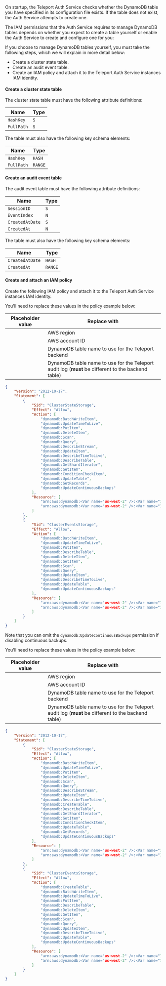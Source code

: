 On startup, the Teleport Auth Service checks whether the DynamoDB table you have
specified in its configuration file exists. If the table does not exist, the
Auth Service attempts to create one.

The IAM permissions that the Auth Service requires to manage DynamoDB tables
depends on whether you expect to create a table yourself or enable the Auth
Service to create and configure one for you:

<Tabs>
<TabItem label="Manage a Table Yourself">

If you choose to manage DynamoDB tables yourself, you must take the following
steps, which we will explain in more detail below:

- Create a cluster state table.
- Create an audit event table.
- Create an IAM policy and attach it to the Teleport Auth Service instances IAM
  identity.

#### Create a cluster state table

The cluster state table must have the following attribute definitions:

|Name|Type|
|---|---|
|`HashKey`|`S`|
|`FullPath`|`S`|

The table must also have the following key schema elements:

|Name|Type|
|---|---|
|`HashKey`|`HASH`|
|`FullPath`|`RANGE`|

#### Create an audit event table

The audit event table must have the following attribute definitions:

|Name|Type|
|---|---|
|`SessionID`|`S`|
|`EventIndex`|`N`|
|`CreatedAtDate`|`S`|
|`CreatedAt`|`N`|

The table must also have the following key schema elements:

|Name|Type|
|---|---|
|`CreatedAtDate`|`HASH`|
|`CreatedAt`|`RANGE`|

#### Create and attach an IAM policy

Create the following IAM policy and attach it to the Teleport Auth Service instances IAM
identity.

You'll need to replace these values in the policy example below:

| Placeholder value       | Replace with                                                                                       |
|-------------------------|----------------------------------------------------------------------------------------------------|
| <Var name="us-west-2" description="AWS Region"/>             | AWS region                                                                                         |
| <Var name="1234567890" description="AWS Account ID"/>            | AWS account ID                                                                                     |
| <Var name="teleport-helm-backend" description="DynamoDB core Table name"/> | DynamoDB table name to use for the Teleport backend                                                |
| <Var name="teleport-helm-events" description="DynamoDB events Table name" />  | DynamoDB table name to use for the Teleport audit log (**must** be different to the backend table) |

```json
{
    "Version": "2012-10-17",
    "Statement": [
        {
            "Sid": "ClusterStateStorage",
            "Effect": "Allow",
            "Action": [
                "dynamodb:BatchWriteItem",
                "dynamodb:UpdateTimeToLive",
                "dynamodb:PutItem",
                "dynamodb:DeleteItem",
                "dynamodb:Scan",
                "dynamodb:Query",
                "dynamodb:DescribeStream",
                "dynamodb:UpdateItem",
                "dynamodb:DescribeTimeToLive",
                "dynamodb:DescribeTable",
                "dynamodb:GetShardIterator",
                "dynamodb:GetItem",
                "dynamodb:ConditionCheckItem",
                "dynamodb:UpdateTable",
                "dynamodb:GetRecords",
                "dynamodb:UpdateContinuousBackups"
            ],
            "Resource": [
                "arn:aws:dynamodb:<Var name="us-west-2" />:<Var name="1234567890" />:table/<Var name="teleport-helm-backend" />",
                "arn:aws:dynamodb:<Var name="us-west-2" />:<Var name="1234567890" />:table/<Var name="teleport-helm-backend" />/stream/*"
            ]
        },
        {
            "Sid": "ClusterEventsStorage",
            "Effect": "Allow",
            "Action": [
                "dynamodb:BatchWriteItem",
                "dynamodb:UpdateTimeToLive",
                "dynamodb:PutItem",
                "dynamodb:DescribeTable",
                "dynamodb:DeleteItem",
                "dynamodb:GetItem",
                "dynamodb:Scan",
                "dynamodb:Query",
                "dynamodb:UpdateItem",
                "dynamodb:DescribeTimeToLive",
                "dynamodb:UpdateTable",
                "dynamodb:UpdateContinuousBackups"
            ],
            "Resource": [
                "arn:aws:dynamodb:<Var name="us-west-2" />:<Var name="1234567890" />:table/<Var name="teleport-helm-events" />",
                "arn:aws:dynamodb:<Var name="us-west-2" />:<Var name="1234567890" />:table/<Var name="teleport-helm-events" />/index/*"
            ]
        }
    ]
}
```

Note that you can omit the `dynamodb:UpdateContinuousBackups` permission if
disabling continuous backups.

</TabItem>
<TabItem label="Auth Service Creates a Table">

You'll need to replace these values in the policy example below:

| Placeholder value       | Replace with                                                                                       |
|-------------------------|----------------------------------------------------------------------------------------------------|
| <Var name="us-west-2" description="AWS Region"/>             | AWS region                                                                                         |
| <Var name="1234567890" description="AWS Account ID"/>            | AWS account ID                                                                                     |
| <Var name="teleport-helm-backend" description="DynamoDB core Table name"/> | DynamoDB table name to use for the Teleport backend                                                |
| <Var name="teleport-helm-events" description="DynamoDB events Table name" />  | DynamoDB table name to use for the Teleport audit log (**must** be different to the backend table) |

```json
{
    "Version": "2012-10-17",
    "Statement": [
        {
            "Sid": "ClusterStateStorage",
            "Effect": "Allow",
            "Action": [
                "dynamodb:BatchWriteItem",
                "dynamodb:UpdateTimeToLive",
                "dynamodb:PutItem",
                "dynamodb:DeleteItem",
                "dynamodb:Scan",
                "dynamodb:Query",
                "dynamodb:DescribeStream",
                "dynamodb:UpdateItem",
                "dynamodb:DescribeTimeToLive",
                "dynamodb:CreateTable",
                "dynamodb:DescribeTable",
                "dynamodb:GetShardIterator",
                "dynamodb:GetItem",
                "dynamodb:ConditionCheckItem",
                "dynamodb:UpdateTable",
                "dynamodb:GetRecords",
                "dynamodb:UpdateContinuousBackups"
            ],
            "Resource": [
                "arn:aws:dynamodb:<Var name="us-west-2" />:<Var name="1234567890" />:table/<Var name="teleport-helm-backend" />",
                "arn:aws:dynamodb:<Var name="us-west-2" />:<Var name="1234567890" />:table/<Var name="teleport-helm-backend" />/stream/*"
            ]
        },
        {
            "Sid": "ClusterEventsStorage",
            "Effect": "Allow",
            "Action": [
                "dynamodb:CreateTable",
                "dynamodb:BatchWriteItem",
                "dynamodb:UpdateTimeToLive",
                "dynamodb:PutItem",
                "dynamodb:DescribeTable",
                "dynamodb:DeleteItem",
                "dynamodb:GetItem",
                "dynamodb:Scan",
                "dynamodb:Query",
                "dynamodb:UpdateItem",
                "dynamodb:DescribeTimeToLive",
                "dynamodb:UpdateTable",
                "dynamodb:UpdateContinuousBackups"
            ],
            "Resource": [
                "arn:aws:dynamodb:<Var name="us-west-2" />:<Var name="1234567890" />:table/<Var name="teleport-helm-events" />",
                "arn:aws:dynamodb:<Var name="us-west-2" />:<Var name="1234567890" />:table/<Var name="teleport-helm-events" />/index/*"
            ]
        }
    ]
}
```

</TabItem>
</Tabs>
